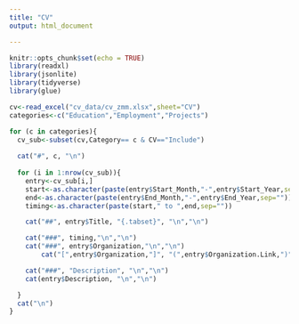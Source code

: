 ```yaml
---
title: "CV"
output: html_document

---
```


```r
knitr::opts_chunk$set(echo = TRUE)
library(readxl)
library(jsonlite)
library(tidyverse)
library(glue)

```

```r

cv<-read_excel("cv_data/cv_zmm.xlsx",sheet="CV")
categories<-c("Education","Employment","Projects")

for (c in categories){
  cv_sub<-subset(cv,Category== c & CV=="Include")
  
  cat("#", c, "\n")
  
  for (i in 1:nrow(cv_sub)){
    entry<-cv_sub[i,]
    start<-as.character(paste(entry$Start_Month,"-",entry$Start_Year,sep=""))
    end<-as.character(paste(entry$End_Month,"-",entry$End_Year,sep=""))
    timing<-as.character(paste(start," to ",end,sep=""))

    cat("##", entry$Title, "{.tabset}", "\n","\n")

    cat("###", timing,"\n","\n")
    cat("###", entry$Organization,"\n","\n")
        cat("[",entry$Organization,"]", "(",entry$Organization.Link,")","\n","\n",sep="")

    cat("###", "Description", "\n","\n")
    cat(entry$Description, "\n","\n")

  }
  cat("\n")
}

```

